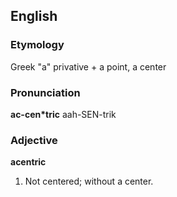 ==English==

===Etymology===
Greek "a" privative + a point, a center

===Pronunciation===
'''ac-cen*tric'''
aah-SEN-trik

===Adjective===
'''acentric'''

# Not centered; without a center.